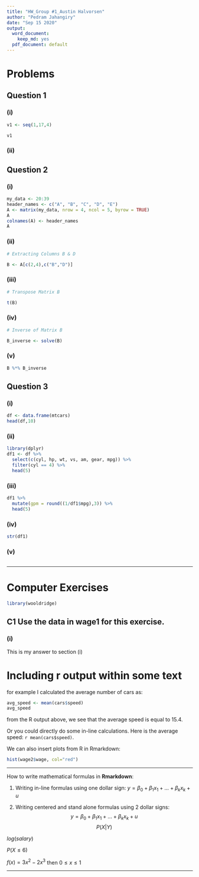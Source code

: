```yaml
---
title: "HW_Group #1_Austin Halvorsen"
author: "Pedram Jahangiry"
date: "Sep 15 2020"
output:
  word_document: 
    keep_md: yes
  pdf_document: default
---
```




\newpage

# Problems

## Question 1

### (i) 

```r
v1 <- seq(1,17,4)

v1
```

### (ii)

## Question 2

### (i)

```r
my_data <- 20:39
header_names <- c("A", "B", "C", "D", "E")
A <- matrix(my_data, nrow = 4, ncol = 5, byrow = TRUE) 
A
colnames(A) <- header_names
A
```

### (ii)

```r
# Extracting Columns B & D

B <- A[c(2,4),c("B","D")]
```

### (iii)

```r
# Transpose Matrix B

t(B)
```

### (iv)

```r
# Inverse of Matrix B

B_inverse <- solve(B)
```

### (v)

```r
B %*% B_inverse
```

## Question 3

### (i)

```r
df <- data.frame(mtcars)
head(df,10)
```

### (ii)

```r
library(dplyr)
df1 <- df %>% 
  select(c(cyl, hp, wt, vs, am, gear, mpg)) %>% 
  filter(cyl == 4) %>% 
  head(5)
```

### (iii)

```r
df1 %>% 
  mutate(gpm = round((1/df1$mpg),3)) %>% 
  head(5)
```

### (iv)

```r
str(df1)
```

### (v)

```r

```

---------



# Computer Exercises

```r
library(wooldridge)
```

## C1 Use the data in wage1 for this exercise.

### (i) 

This is my answer to section (i)
 







# Including r output within some text 

for example I calculated the average number of cars as: 
```r
avg_speed <- mean(cars$speed)
avg_speed
```

from the R output above, we see that the average speed is equal to 15.4. 

Or you could directly do some in-line calculations. 
Here is the average speed: `r mean(cars$speed)`. 

We can also insert plots from R in Rmarkdown: 


```r
hist(wage2$wage, col="red")
```



-------------


How to write mathematical formulas in **Rmarkdown**: 

1. Writing in-line formulas using one dollar sign: $y=\beta_0 + \beta_1 x_1 + ... + \beta_k x_k + u$


2. Writing centered and stand alone formulas using 2 dollar signs: 
$$y=\beta_0 + \beta_1 x_1 + ... + \beta_k x_k + u$$
$$P(X|Y)$$

$log(salary)$

$P(X \le 6)$

$f(x)=3x^2 -2x^3$  then $0 \le x \le 1$

---------------




